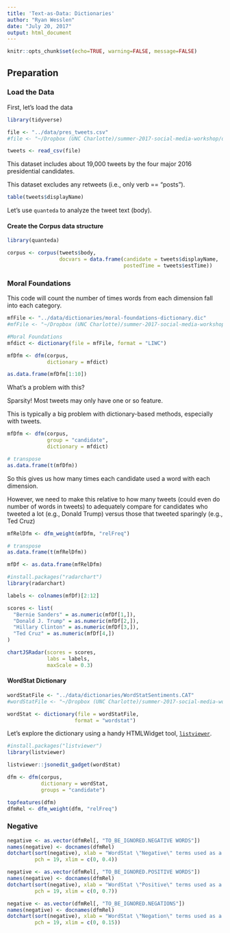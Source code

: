 ```yaml
---
title: 'Text-as-Data: Dictionaries'
author: "Ryan Wesslen"
date: "July 20, 2017"
output: html_document
---
```


```r
knitr::opts_chunk$set(echo=TRUE, warning=FALSE, message=FALSE)
```

## Preparation

### Load the Data

First, let's load the data

```r
library(tidyverse)

file <- "../data/pres_tweets.csv"
#file <- "~/Dropbox (UNC Charlotte)/summer-2017-social-media-workshop/data/pres_tweets.csv"

tweets <- read_csv(file)
```

This dataset includes about 19,000 tweets by the four major 2016 presidential candidates.

This dataset excludes any retweets (i.e., only verb == "posts").

```r
table(tweets$displayName)
```

Let's use `quanteda` to analyze the tweet text (body).

#### Create the Corpus data structure

```r
library(quanteda)

corpus <- corpus(tweets$body,
                 docvars = data.frame(candidate = tweets$displayName,
                                      postedTime = tweets$estTime))
```


### Moral Foundations

This code will count the number of times words from each dimension fall into each category.

```r
mfFile <- "../data/dictionaries/moral-foundations-dictionary.dic"
#mfFile <- "~/Dropbox (UNC Charlotte)/summer-2017-social-media-workshop/data/dictionaries/moral-foundations-dictionary.dic"

#Moral Foundations
mfdict <- dictionary(file = mfFile, format = "LIWC")

mfDfm <- dfm(corpus, 
             dictionary = mfdict)

as.data.frame(mfDfm[1:10])
```

What's a problem with this? 

Sparsity! Most tweets may only have one or so feature.

This is typically a big problem with dictionary-based methods, especially with tweets.

```r
mfDfm <- dfm(corpus, 
             group = "candidate",
             dictionary = mfdict)

# transpose
as.data.frame(t(mfDfm))
```

So this gives us how many times each candidate used a word with each dimension.

However, we need to make this relative to how many tweets (could even do number of words in tweets) to adequately compare for candidates who tweeted a lot (e.g., Donald Trump) versus those that tweeted sparingly (e.g., Ted Cruz)

```r
mfRelDfm <- dfm_weight(mfDfm, "relFreq")

# transpose
as.data.frame(t(mfRelDfm))
```

```r
mfDf <- as.data.frame(mfRelDfm)

#install.packages("radarchart")
library(radarchart)

labels <- colnames(mfDf)[2:12]

scores <- list(
  "Bernie Sanders" = as.numeric(mfDf[1,]),
  "Donald J. Trump" = as.numeric(mfDf[2,]),
  "Hillary Clinton" = as.numeric(mfDf[3,]),
  "Ted Cruz" = as.numeric(mfDf[4,])
)

chartJSRadar(scores = scores, 
             labs = labels, 
             maxScale = 0.3)
```

#### WordStat Dictionary

```r
wordStatFile <- "../data/dictionaries/WordStatSentiments.CAT"
#wordStatFile <- "~/Dropbox (UNC Charlotte)/summer-2017-social-media-workshop/data/dictionaries/WordStatSentiments.CAT"

wordStat <- dictionary(file = wordStatFile,
                      format = "wordstat")
```

Let's explore the dictionary using a handy HTMLWidget tool, [`listviewer`](https://github.com/timelyportfolio/listviewer).

```r
#install.packages("listviewer")
library(listviewer)

listviewer::jsonedit_gadget(wordStat)
```

```r
dfm <- dfm(corpus, 
           dictionary = wordStat,
           groups = "candidate")

topfeatures(dfm)
dfmRel <- dfm_weight(dfm, "relFreq")
```

### Negative

```r
negative <- as.vector(dfmRel[, "TO_BE_IGNORED.NEGATIVE WORDS"])
names(negative) <- docnames(dfmRel)
dotchart(sort(negative), xlab = "WordStat \"Negative\" terms used as a proportion of all terms", 
         pch = 19, xlim = c(0, 0.4))
```

```r
negative <- as.vector(dfmRel[, "TO_BE_IGNORED.POSITIVE WORDS"])
names(negative) <- docnames(dfmRel)
dotchart(sort(negative), xlab = "WordStat \"Positive\" terms used as a proportion of all terms", 
         pch = 19, xlim = c(0, 0.7))
```

```r
negative <- as.vector(dfmRel[, "TO_BE_IGNORED.NEGATIONS"])
names(negative) <- docnames(dfmRel)
dotchart(sort(negative), xlab = "WordStat \"Negation\" terms used as a proportion of all terms", 
         pch = 19, xlim = c(0, 0.15))
```
